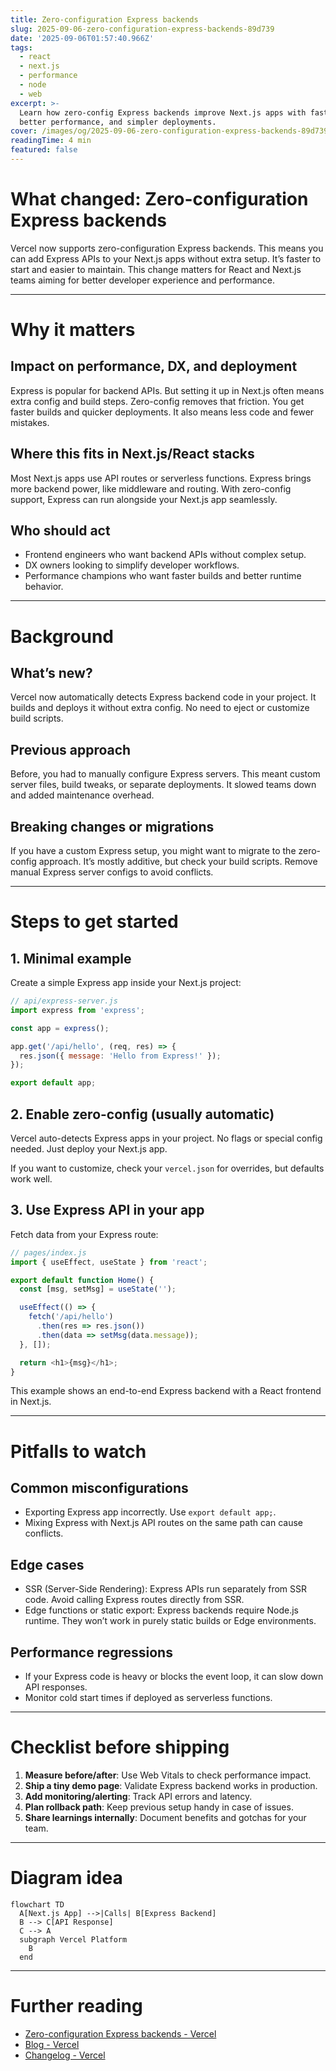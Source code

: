 ```yaml
---
title: Zero-configuration Express backends
slug: 2025-09-06-zero-configuration-express-backends-89d739
date: '2025-09-06T01:57:40.966Z'
tags:
  - react
  - next.js
  - performance
  - node
  - web
excerpt: >-
  Learn how zero-config Express backends improve Next.js apps with faster setup,
  better performance, and simpler deployments.
cover: /images/og/2025-09-06-zero-configuration-express-backends-89d739.png
readingTime: 4 min
featured: false
---
```

# What changed: Zero-configuration Express backends

Vercel now supports zero-configuration Express backends. This means you can add Express APIs to your Next.js apps without extra setup. It’s faster to start and easier to maintain. This change matters for React and Next.js teams aiming for better developer experience and performance.

---

# Why it matters

## Impact on performance, DX, and deployment

Express is popular for backend APIs. But setting it up in Next.js often means extra config and build steps. Zero-config removes that friction. You get faster builds and quicker deployments. It also means less code and fewer mistakes.

## Where this fits in Next.js/React stacks

Most Next.js apps use API routes or serverless functions. Express brings more backend power, like middleware and routing. With zero-config support, Express can run alongside your Next.js app seamlessly.

## Who should act

- Frontend engineers who want backend APIs without complex setup.
- DX owners looking to simplify developer workflows.
- Performance champions who want faster builds and better runtime behavior.

---

# Background

## What’s new?

Vercel now automatically detects Express backend code in your project. It builds and deploys it without extra config. No need to eject or customize build scripts.

## Previous approach

Before, you had to manually configure Express servers. This meant custom server files, build tweaks, or separate deployments. It slowed teams down and added maintenance overhead.

## Breaking changes or migrations

If you have a custom Express setup, you might want to migrate to the zero-config approach. It’s mostly additive, but check your build scripts. Remove manual Express server configs to avoid conflicts.

---

# Steps to get started

## 1. Minimal example

Create a simple Express app inside your Next.js project:

```js
// api/express-server.js
import express from 'express';

const app = express();

app.get('/api/hello', (req, res) => {
  res.json({ message: 'Hello from Express!' });
});

export default app;
```

## 2. Enable zero-config (usually automatic)

Vercel auto-detects Express apps in your project. No flags or special config needed. Just deploy your Next.js app.

If you want to customize, check your `vercel.json` for overrides, but defaults work well.

## 3. Use Express API in your app

Fetch data from your Express route:

```js
// pages/index.js
import { useEffect, useState } from 'react';

export default function Home() {
  const [msg, setMsg] = useState('');

  useEffect(() => {
    fetch('/api/hello')
      .then(res => res.json())
      .then(data => setMsg(data.message));
  }, []);

  return <h1>{msg}</h1>;
}
```

This example shows an end-to-end Express backend with a React frontend in Next.js.

---

# Pitfalls to watch

## Common misconfigurations

- Exporting Express app incorrectly. Use `export default app;`.
- Mixing Express with Next.js API routes on the same path can cause conflicts.

## Edge cases

- SSR (Server-Side Rendering): Express APIs run separately from SSR code. Avoid calling Express routes directly from SSR.
- Edge functions or static export: Express backends require Node.js runtime. They won’t work in purely static builds or Edge environments.

## Performance regressions

- If your Express code is heavy or blocks the event loop, it can slow down API responses.
- Monitor cold start times if deployed as serverless functions.

---

# Checklist before shipping

1. **Measure before/after**: Use Web Vitals to check performance impact.
2. **Ship a tiny demo page**: Validate Express backend works in production.
3. **Add monitoring/alerting**: Track API errors and latency.
4. **Plan rollback path**: Keep previous setup handy in case of issues.
5. **Share learnings internally**: Document benefits and gotchas for your team.

---

# Diagram idea

```mermaid
flowchart TD
  A[Next.js App] -->|Calls| B[Express Backend]
  B --> C[API Response]
  C --> A
  subgraph Vercel Platform
    B
  end
```

---

# Further reading

- [Zero-configuration Express backends - Vercel](https://vercel.com/changelog/zero-configuration-express-backends)
- [Blog - Vercel](https://vercel.com/blog)
- [Changelog - Vercel](https://vercel.com/changelog)
